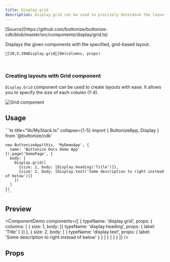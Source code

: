 ```yaml
---
title: Display.grid
description: Display.grid can be used to precisely determine the layout of your Buttonize components.
---
```




<FrameworkSelect>
	<FrameworkContent>
		<Fragment slot="cdk">
			[Source](https://github.com/buttonize/buttonize-cdk/blob/master/src/components/display/grid.ts)
		</Fragment>
	</FrameworkContent>
</FrameworkSelect>

Displays the given components with the specified, grid-based layout.

```ansi frame="none"
[38;5;39mDisplay.grid[0m(columns, props)
```

<br />

### Creating layouts with Grid component

`Display.Grid` component can be used to create layouts with ease. It allows you to specify the size of each column (1-4).

![Grid component](/public/images/grid_layout.png)

## Usage

<FrameworkContent>
   <Fragment slot="cdk">
    ```ts title="lib/MyStack.ts" collapse={1-5}
    import { ButtonizeApp, Display } from '@buttonize/cdk'

    new ButtonizeApp(this, 'MyDemoApp', {
      name: 'Buttonize Docs Demo App'
    }).page('DemoPage', {
      body: [
        Display.grid([
          {size: 1, body: [Display.heading('Title')]},
          {size: 2, body: [Display.text('Some description to right instead of below')]}
        ])
      ]
    })
    ```

   </Fragment>
</FrameworkContent>

## Preview

<ComponentDemo
	components={[
		{
			typeName: 'display.grid',
			props: {
				columns: [
					{
						size: 1,
						body: [{ typeName: 'display.heading', props: { label: 'Title' } }]
					},
					{
						size: 2,
						body: [
							{
								typeName: 'display.text',
								props: { label: 'Some description to right instead of below' }
							}
						]
					}
				]
			}
		}
	]}
/>

## Props

<FrameworkContent>
	<Fragment slot="cdk">
		<SpacingProps />
	</Fragment>
</FrameworkContent>
